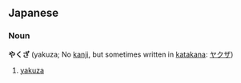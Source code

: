 ==Japanese==
===Noun===
'''やくざ''' (yakuza; No [[kanji]], but sometimes written in [[katakana]]: [[ヤクザ]])

# [[yakuza]]